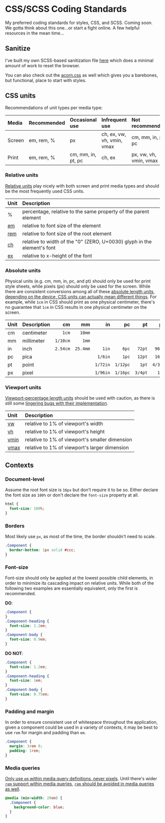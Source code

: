 # CSS/SCSS Coding Standards
My preferred coding standards for styles, CSS, and SCSS. Coming soon. We gotta think about this one...or start a fight online. A few helpful resources
in the mean time...

## Sanitize
I've built my own SCSS-based sanitization file [here](https://gist.github.com/jomurgel/88084c6f3c10de5e47a9238087508e63)
which does a minimal amount of work to reset the browser.

You can also check out the [acorn.css](https://github.com/jomurgel/acorn.css) as well which gives you
a barebones, but functional, place to start with styles.

## CSS units
Recommendations of unit types per media type:

Media | Recommended | Occasional use | Infrequent use | Not recommended
:--- | :--- | :--- | :--- | :---
Screen | em, rem, % | px | ch, ex, vw, vh, vmin, vmax | cm, mm, in, pt, pc
Print | em, rem, % | cm, mm, in, pt, pc | ch, ex | px, vw, vh, vmin, vmax

### Relative units
[Relative units](http://www.w3.org/TR/css3-values/#font-relative-lengths)
play nicely with both screen and print media types and should be
the most frequently used CSS units.

Unit | Description
:--- | :---
% | percentage, relative to the same property of the parent element
[em](http://www.w3.org/TR/css3-values/#em-unit) | relative to font size of the element
[rem](http://www.w3.org/TR/css3-values/#rem-unit) | relative to font size of the root element
[ch](http://www.w3.org/TR/css3-values/#ch-unit) | relative to width of the "0" (ZERO, U+0030) glyph in the element's font
[ex](http://www.w3.org/TR/css3-values/#ex-unit) | relative to x-height of the font

### Absolute units
Physical units (e.g. cm, mm, in, pc, and pt)
should only be used for print style sheets,
while pixels (px) should only be used for the screen.
While there are consistent conversions among all of these
[absolute length units](http://www.w3.org/TR/css3-values/#absolute-lengths),
[depending on the device, CSS units can actually mean different things](http://omnicognate.wordpress.com/2013/01/07/in-css-px-is-not-an-angular-measurement-and-it-is-not-non-linear/).
For example, while `1cm` in CSS should print as one physical centimeter,
there's no guarantee that `1cm` in CSS results in one physical centimeter
on the screen.

Unit | Description | cm | mm | in | pc | pt | px
:--- | :--- | ---: | ---: | ---: | ---: | ---: | ---:
cm | centimeter | `1cm` | `10mm` | | | |
mm | millimeter | `1/10cm` | `1mm` | | | |
in | inch | `2.54cm` | `25.4mm` | `1in` | `6pc` | `72pt` | `96px`
pc | pica | | | `1/6in` | `1pc` | `12pt` | `16px`
pt | point | | | `1/72in` | `1/12pc` | `1pt` | `4/3px`
px | pixel | | | `1/96in` | `1/16pc` | `3/4pt` | `1px`

### Viewport units

[Viewport-percentage length units](http://www.w3.org/TR/css3-values/#viewport-relative-lengths)
should be used with caution, as there is still some
[lingering bugs with their implementation](http://caniuse.com/#feat=viewport-units).

Unit | Description
:--- | :---
[vw](http://www.w3.org/TR/css3-values/#vw-unit) | relative to 1% of viewport's width
[vh](http://www.w3.org/TR/css3-values/#vh-unit) | relative to 1% of viewport's height
[vmin](http://www.w3.org/TR/css3-values/#vmin-unit) | relative to 1% of viewport's smaller dimension
[vmax](http://www.w3.org/TR/css3-values/#vmax-unit) | relative to 1% of viewport's larger dimension

## Contexts

### Document-level
Assume the root font size is `16px` but don't require it to be so. Either declare the font size as `100%` or don't declare the `font-size` property at all.

```css
html {
  font-size: 100%;
}
```

### Borders
Most likely use `px`, as most of the time, the border shouldn't need to scale.
```css
.Component {
  border-bottom: 1px solid #ccc;
}
```

### Font-size
Font-size should only be applied at the lowest possible child elements,
in order to minimize its cascading impact on relative units.
While both of the following two examples are essentially equivalent,
only the first is recommended.

**DO**:
```css
.Component {
}
.Component-heading {
  font-size: 1.2em;
}
.Component-body {
  font-size: 0.9em;
}
```
**DO NOT**:
```css
.Component {
  font-size: 1.2em;
}
.Component-heading {
  font-size: 1em;
}
.Component-body {
  font-size: 0.75em;
}
```

### Padding and margin
In order to ensure consistent use of whitespace throughout the application,
given a component could be used in a variety of contexts,
it may be best to use `rem` for margin and padding than `em`.

```css
.Component {
  margin: 1rem 0;
  padding: 1rem;
}
```

### Media queries
[Only use `em` within media query definitions, never pixels](http://blog.cloudfour.com/the-ems-have-it-proportional-media-queries-ftw/).
Until there's wider [`rem` support within media queries](http://fvsch.com/code/bugs/rem-mediaquery/),
[`rem` should be avoided in media queries as well](http://codeboxers.com/em-vs-px-vs-rem-in-media-queries/).

```css
@media (min-width: 20em) {
  .Component {
    background-color: blue;
  }
}
```
